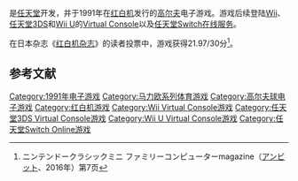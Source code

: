 {{NoteTA
| G1 = Games
| G2 = Mario
}}

{{Infobox VG
| japanese = マリオオープンゴルフ
| english = NES Open Tournament Golf
| genre = [[體育遊戲|體育]]
| platform = {{spml|[[紅白機|紅白機]]|{{le|PlayChoice-10}}|[[Virtual_Console|Virtual Console]]}}
| released = '''紅白機''' {{vgrelease|JP|September 20, 1991|NA|September 29, 1991|EU|June 18, 1992}} '''PlayChoice-10''' {{vgrelease|NA|1991|EU|1991}}'''Wii Virtual Console'''{{vgrelease|EU|May 11, 2007|NA|June 18, 2007|JP|July 24, 2007}}'''3DS Virtual Console'''<br/><u>大使方案</u>{{vgrelease|JP|August 31, 2011|NA|September 1, 2011|EU|September 1, 2011}}<u>正式版</u>{{vgrelease|NA|July 5, 2012|JP|August 8, 2012|EU|August 23, 2012}}'''Wii U Virtual Console'''{{vgrelease|JP|January 15, 2014|EU|February 6, 2014|NA|March 6, 2014}}<u>'''Nintendo Switch Online'''</u>{{vgrelease|WW|October 10, 2018}}
}}

{{vgname|马力欧高尔夫公开赛|ja=マリオオープンゴルフ|en=NES Open Tournament Golf|diff=yes}}是[[任天堂|任天堂]]开发，并于1991年在[[红白机|红白机]]发行的[[高尔夫|高尔夫]]电子游戏。游戏后续登陆[[Wii|Wii]]、[[任天堂3DS|任天堂3DS]]和[[Wii_U|Wii U]]的[[Virtual_Console|Virtual Console]]以及[[任天堂Switch在线服务|任天堂Switch在线服务]]。

在日本杂志《[[红白机杂志|红白机杂志]]》的读者投票中，游戏获得21.97/30分<ref name="clafami">ニンテンドークラシックミニ ファミリーコンピューターmagazine（[[アンビット|アンビット]]、2016年）第7页</ref>。

== 参考文献 ==

{{reflist}}

{{马里奥体育游戏}}

{{DEFAULTSORT:Mario Open Golf}}
[[Category:1991年电子游戏|Category:1991年电子游戏]]
[[Category:马力欧系列体育游戏|Category:马力欧系列体育游戏]]
[[Category:高尔夫球电子游戏|Category:高尔夫球电子游戏]]
[[Category:红白机游戏|Category:红白机游戏]]
[[Category:Wii_Virtual_Console游戏|Category:Wii Virtual Console游戏]]
[[Category:任天堂3DS_Virtual_Console游戏|Category:任天堂3DS Virtual Console游戏]]
[[Category:Wii_U_Virtual_Console游戏|Category:Wii U Virtual Console游戏]]
[[Category:任天堂Switch_Online游戏|Category:任天堂Switch Online游戏]]

{{nintendo-stub}}
{{sports-videogame-stub}}